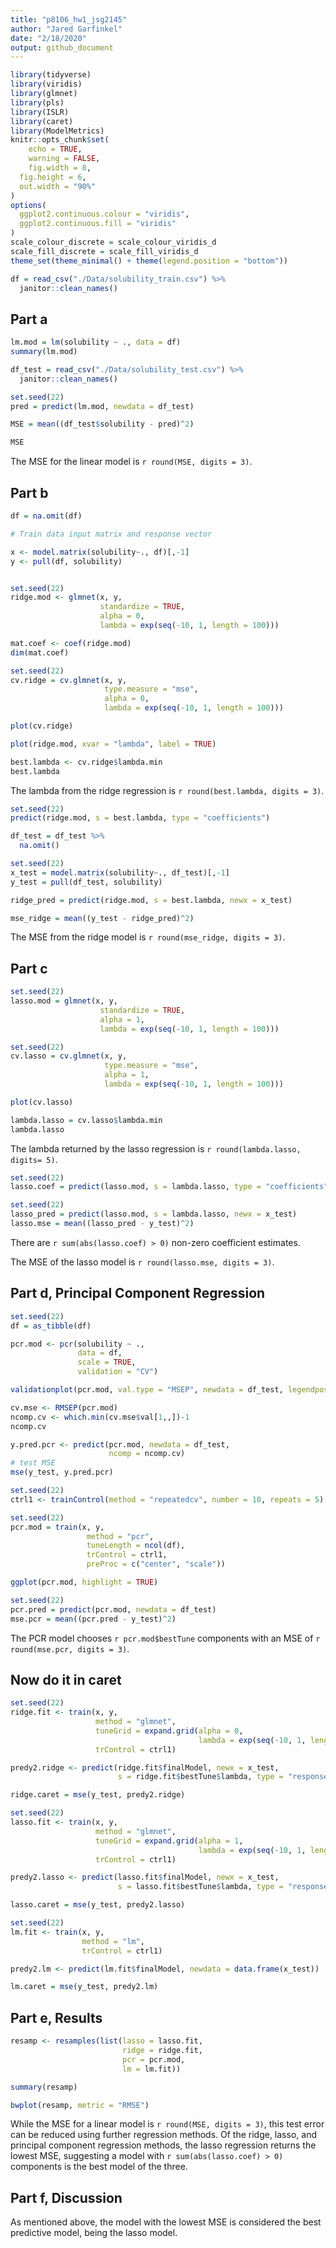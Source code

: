 ```yaml
---
title: "p8106_hw1_jsg2145"
author: "Jared Garfinkel"
date: "2/18/2020"
output: github_document
---
```


```r
library(tidyverse)
library(viridis)
library(glmnet)
library(pls)
library(ISLR)
library(caret)
library(ModelMetrics)
knitr::opts_chunk$set(
	echo = TRUE,
	warning = FALSE,
	fig.width = 8, 
  fig.height = 6,
  out.width = "90%"
)
options(
  ggplot2.continuous.colour = "viridis",
  ggplot2.continuous.fill = "viridis"
)
scale_colour_discrete = scale_colour_viridis_d
scale_fill_discrete = scale_fill_viridis_d
theme_set(theme_minimal() + theme(legend.position = "bottom"))
```

```r
df = read_csv("./Data/solubility_train.csv") %>% 
  janitor::clean_names()
```

## Part a

```r
lm.mod = lm(solubility ~ ., data = df)
summary(lm.mod)
```

```r
df_test = read_csv("./Data/solubility_test.csv") %>% 
  janitor::clean_names()

set.seed(22)
pred = predict(lm.mod, newdata = df_test)

MSE = mean((df_test$solubility - pred)^2)

MSE
```
The MSE for the linear model is `r round(MSE, digits = 3)`.

## Part b

```r
df = na.omit(df)

# Train data input matrix and response vector

x <- model.matrix(solubility~., df)[,-1]
y <- pull(df, solubility)


set.seed(22)
ridge.mod <- glmnet(x, y, 
                    standardize = TRUE, 
                    alpha = 0,
                    lambda = exp(seq(-10, 1, length = 100)))

mat.coef <- coef(ridge.mod)
dim(mat.coef)

set.seed(22)
cv.ridge = cv.glmnet(x, y, 
                     type.measure = "mse", 
                     alpha = 0, 
                     lambda = exp(seq(-10, 1, length = 100)))

plot(cv.ridge)
```

```r
plot(ridge.mod, xvar = "lambda", label = TRUE)
```

```r
best.lambda <- cv.ridge$lambda.min
best.lambda
```

The lambda from the ridge regression is `r round(best.lambda, digits = 3)`.

```r
set.seed(22)
predict(ridge.mod, s = best.lambda, type = "coefficients")
```

```r
df_test = df_test %>% 
  na.omit()

set.seed(22)
x_test = model.matrix(solubility~., df_test)[,-1]
y_test = pull(df_test, solubility)

ridge_pred = predict(ridge.mod, s = best.lambda, newx = x_test)

mse_ridge = mean((y_test - ridge_pred)^2)
```

The MSE from the ridge model is `r round(mse_ridge, digits = 3)`.

## Part c

```r
set.seed(22)
lasso.mod = glmnet(x, y, 
                    standardize = TRUE, 
                    alpha = 1,
                    lambda = exp(seq(-10, 1, length = 100)))
```

```r
set.seed(22)
cv.lasso = cv.glmnet(x, y, 
                     type.measure = "mse", 
                     alpha = 1, 
                     lambda = exp(seq(-10, 1, length = 100)))

plot(cv.lasso)
```

```r
lambda.lasso = cv.lasso$lambda.min
lambda.lasso
```

The lambda returned by the lasso regression is `r round(lambda.lasso, digits= 5)`.

```r
set.seed(22)
lasso.coef = predict(lasso.mod, s = lambda.lasso, type = "coefficients")
```

```r
set.seed(22)
lasso_pred = predict(lasso.mod, s = lambda.lasso, newx = x_test)
lasso.mse = mean((lasso_pred - y_test)^2)
```

There are `r sum(abs(lasso.coef) > 0)` non-zero coefficient estimates.

The MSE of the lasso model is `r round(lasso.mse, digits = 3)`.

## Part d, Principal Component Regression

```r
set.seed(22)
df = as_tibble(df)

pcr.mod <- pcr(solubility ~ .,
               data = df,
               scale = TRUE, 
               validation = "CV")

validationplot(pcr.mod, val.type = "MSEP", newdata = df_test, legendpos = "topright")

cv.mse <- RMSEP(pcr.mod)
ncomp.cv <- which.min(cv.mse$val[1,,])-1
ncomp.cv

y.pred.pcr <- predict(pcr.mod, newdata = df_test, 
                      ncomp = ncomp.cv)
# test MSE
mse(y_test, y.pred.pcr)
```

```r
set.seed(22)
ctrl1 <- trainControl(method = "repeatedcv", number = 10, repeats = 5)
```

```r
set.seed(22)
pcr.mod = train(x, y,
                 method = "pcr",
                 tuneLength = ncol(df),
                 trControl = ctrl1,
                 preProc = c("center", "scale"))
```

```r
ggplot(pcr.mod, highlight = TRUE)
```

```r
set.seed(22)
pcr.pred = predict(pcr.mod, newdata = df_test)
mse.pcr = mean((pcr.pred - y_test)^2)
```

The PCR model chooses `r pcr.mod$bestTune` components with an MSE of `r round(mse.pcr, digits = 3)`.

## Now do it in caret

```r
set.seed(22)
ridge.fit <- train(x, y,
                   method = "glmnet",
                   tuneGrid = expand.grid(alpha = 0, 
                                          lambda = exp(seq(-10, 1, length = 100))),
                   trControl = ctrl1)

predy2.ridge <- predict(ridge.fit$finalModel, newx = x_test, 
                        s = ridge.fit$bestTune$lambda, type = "response")

ridge.caret = mse(y_test, predy2.ridge)

set.seed(22)
lasso.fit <- train(x, y,
                   method = "glmnet",
                   tuneGrid = expand.grid(alpha = 1, 
                                          lambda = exp(seq(-10, 1, length = 100))),
                   trControl = ctrl1)

predy2.lasso <- predict(lasso.fit$finalModel, newx = x_test, 
                        s = lasso.fit$bestTune$lambda, type = "response")

lasso.caret = mse(y_test, predy2.lasso)

set.seed(22)
lm.fit <- train(x, y,
                method = "lm",
                trControl = ctrl1)

predy2.lm <- predict(lm.fit$finalModel, newdata = data.frame(x_test))

lm.caret = mse(y_test, predy2.lm)
```

## Part e, Results

```r
resamp <- resamples(list(lasso = lasso.fit, 
                         ridge = ridge.fit, 
                         pcr = pcr.mod,
                         lm = lm.fit))

summary(resamp)

bwplot(resamp, metric = "RMSE")
```


While the MSE for a linear model is `r round(MSE, digits = 3)`, this test error can be reduced using further regression methods. Of the ridge, lasso, and principal component regression methods, the lasso regression returns the lowest MSE, suggesting a model with `r sum(abs(lasso.coef) > 0)` components is the best model of the three.

## Part f, Discussion

As mentioned above, the model with the lowest MSE is considered the best predictive model, being the lasso model.